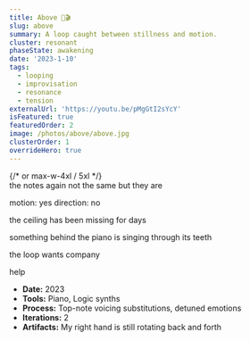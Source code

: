 ```yaml
---
title: Above 🎵🎬
slug: above
summary: A loop caught between stillness and motion.
cluster: resonant
phaseState: awakening
date: '2023-1-10'
tags:
  - looping
  - improvisation
  - resonance
  - tension
externalUrl: 'https://youtu.be/pMgGtI2sYcY'
isFeatured: true
featuredOrder: 2
image: /photos/above/above.jpg
clusterOrder: 1
overrideHero: true
---
```


<HeroTitleBlock />

<div className="not-prose flex justify-center">
  <div className="w-full max-w-3xl flex justify-center"> {/* or max-w-4xl / 5xl */}
    <SimpleVideoBlock
      title=""
      subtitle=""
      poster="/photos/above/above_preview.jpg"
      videoSrc="https://www.youtube.com/watch?v=pMgGtI2sYcY"
      caption="The eye knows all."
      className="max-w-xl w-full px-4"
      aspectRatio="video"
    />
  </div>
</div>


<ProjectOverview header={null}>
the notes again
not the same but they are

motion: yes
direction: no

the ceiling has been missing for days

something behind the piano is singing through its teeth

the loop wants company
</ProjectOverview>

<FieldNote>
help
</FieldNote>
<CollapseMetadata>
  <ul>
    <li><strong>Date:</strong> 2023</li>
    <li><strong>Tools:</strong> Piano, Logic synths</li>
    <li><strong>Process:</strong> Top-note voicing substitutions, detuned emotions</li>
    <li><strong>Iterations:</strong> 2</li>
    <li><strong>Artifacts:</strong> My right hand is still rotating back and forth</li>
  </ul>
</CollapseMetadata>

<CallToAction email="aaron.demby.jones@gmail.com" />
